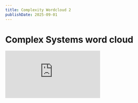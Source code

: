 ```yaml
---
title: Complexity Wordcloud 2
publishDate: 2025-09-01
---
```


# Complex Systems word cloud

<div class="flex justify-center">
  <div class="relative w-full max-w-[1200px] aspect-video">
    <iframe
      sandbox="allow-scripts allow-same-origin allow-presentation"
      allowfullscreen="true"
      allowtransparency="true"
      frameborder="0"
      src="https://www.mentimeter.com/app/presentation/alzz5fv6ceqq3piwhv62ek343v8rdz4i/embed"
      class="absolute top-0 left-0 w-full h-full rounded-xl shadow"
    ></iframe>
  </div>
</div>

